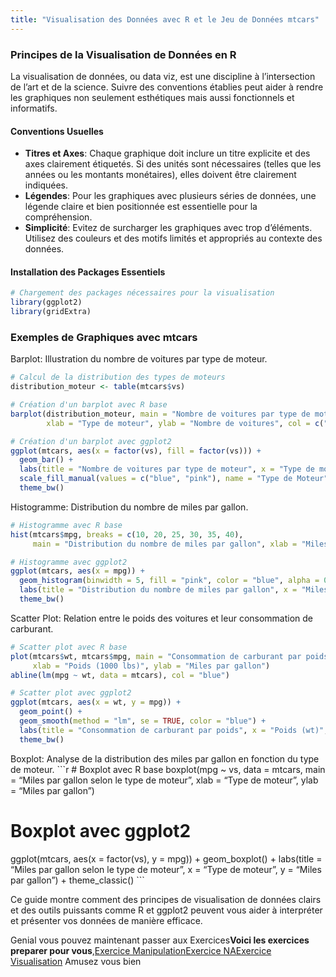 ```yaml
---
title: "Visualisation des Données avec R et le Jeu de Données mtcars"
---
```


### Principes de la Visualisation de Données en R

La visualisation de données, ou data viz, est une discipline à l'intersection de l'art et de la science. Suivre des conventions établies peut aider à rendre les graphiques non seulement esthétiques mais aussi fonctionnels et informatifs.

#### Conventions Usuelles

- **Titres et Axes**: Chaque graphique doit inclure un titre explicite et des axes clairement étiquetés. Si des unités sont nécessaires (telles que les années ou les montants monétaires), elles doivent être clairement indiquées.
- **Légendes**: Pour les graphiques avec plusieurs séries de données, une légende claire et bien positionnée est essentielle pour la compréhension.
- **Simplicité**: Evitez de surcharger les graphiques avec trop d'éléments. Utilisez des couleurs et des motifs limités et appropriés au contexte des données.

#### Installation des Packages Essentiels

```r
# Chargement des packages nécessaires pour la visualisation
library(ggplot2)
library(gridExtra)
```
### Exemples de Graphiques avec mtcars

Barplot: Illustration du nombre de voitures par type de moteur.
```r
# Calcul de la distribution des types de moteurs
distribution_moteur <- table(mtcars$vs)

# Création d'un barplot avec R base
barplot(distribution_moteur, main = "Nombre de voitures par type de moteur",
        xlab = "Type de moteur", ylab = "Nombre de voitures", col = c("blue", "pink"))

# Création d'un barplot avec ggplot2
ggplot(mtcars, aes(x = factor(vs), fill = factor(vs))) +
  geom_bar() +
  labs(title = "Nombre de voitures par type de moteur", x = "Type de moteur", y = "Nombre de voitures") +
  scale_fill_manual(values = c("blue", "pink"), name = "Type de Moteur") +
  theme_bw()
```

Histogramme: Distribution du nombre de miles par gallon.
```r
# Histogramme avec R base
hist(mtcars$mpg, breaks = c(10, 20, 25, 30, 35, 40),
     main = "Distribution du nombre de miles par gallon", xlab = "Miles par gallon", ylab = "Fréquence")

# Histogramme avec ggplot2
ggplot(mtcars, aes(x = mpg)) +
  geom_histogram(binwidth = 5, fill = "pink", color = "blue", alpha = 0.7) +
  labs(title = "Distribution du nombre de miles par gallon", x = "Miles par gallon", y = "Fréquence") +
  theme_bw()
```

Scatter Plot: Relation entre le poids des voitures et leur consommation de carburant.
```r
# Scatter plot avec R base
plot(mtcars$wt, mtcars$mpg, main = "Consommation de carburant par poids",
     xlab = "Poids (1000 lbs)", ylab = "Miles par gallon")
abline(lm(mpg ~ wt, data = mtcars), col = "blue")

# Scatter plot avec ggplot2
ggplot(mtcars, aes(x = wt, y = mpg)) +
  geom_point() +
  geom_smooth(method = "lm", se = TRUE, color = "blue") +
  labs(title = "Consommation de carburant par poids", x = "Poids (wt)", y = "Miles par gallon") +
  theme_bw()
  ```

  Boxplot: Analyse de la distribution des miles par gallon en fonction du type de moteur.
  ```r
  # Boxplot avec R base
boxplot(mpg ~ vs, data = mtcars, main = "Miles par gallon selon le type de moteur",
        xlab = "Type de moteur", ylab = "Miles par gallon")

# Boxplot avec ggplot2
ggplot(mtcars, aes(x = factor(vs), y = mpg)) +
  geom_boxplot() +
  labs(title = "Miles par gallon selon le type de moteur", x = "Type de moteur", y = "Miles par gallon") +
  theme_classic()
```

<p id="textIntro">Ce guide montre comment des principes de visualisation de données clairs et des outils puissants comme R et ggplot2 peuvent vous aider à interpréter et présenter vos données de manière efficace.</p>

<p id=textIntro>Genial vous pouvez maintenant passer aux Exercices<strong>Voici les exercices preparer pour vous</strong>,<a href="exerciceR.qmd">Exercice Manipulation</a><a href="exercice_NA.qmd">Exercice NA</a><a href="exerciceViz.qmd">Exercice Visualisation</a> Amusez vous bien</p>

